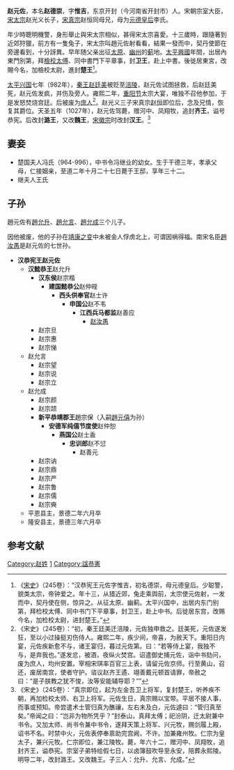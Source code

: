 '''赵元佐'''{{BD|965年||1027年||catIdx=Z}}，本名'''赵德崇'''，字'''惟吉'''，东京开封（今河南省开封市）人。宋朝宗室大臣，[[宋太宗|宋太宗]]赵光义长子，[[宋真宗|宋真宗]]赵恒同母兄，母为[[元德皇后|元德皇后]]李氏。

年少時聰明機警，身形舉止與宋太宗相似，甚得宋太宗喜愛。十三歲時，跟隨著到近郊狩獵，前方有一隻兔子，宋太宗叫趙元佐射看看，結果一發而中，契丹使節在旁邊看到，十分訝異。早年随父亲出征[[太原|太原]]、[[幽州|幽州]]的[[蓟县|蓟]]地。[[太平興國|太平興國]]年間，出居內東門別第，拜[[檢校|檢校]][[太傅|太傅]]、同中書門下平章事，封'''卫王'''，赴上中書。後徙居東宮，改賜今名，加檢校太尉，進封'''楚王'''<ref>《[[宋史|宋史]]》（245卷）：“汉恭宪王元佐字惟吉，初名德崇，母元德皇后。少聪警，貌类太宗，帝钟爱之。年十三，从猎近郊，兔走乘舆前，太宗使元佐射，一发而中，契丹使在侧，惊异之。从征太原、幽蓟。太平兴国中，出居内东门别第，拜检校太傅、同中书门下平章事，封卫王，赴上中书。后徙居东宫，改赐今名，加检校太尉，进封楚王。”</ref>。

[[太平兴国|太平兴国]]七年（982年），[[秦王|秦王]][[赵廷美|赵廷美]]被贬至[[涪陵|涪陵]]，赵元佐试图拯救，后赵廷美死，赵元佐发疯，并伤及旁人。雍熙二年，[[重阳节|重阳节]]太宗大宴，唯独不召他参加，于是发怒焚烧宫廷。后被废为[[庶人|庶人]]<ref>《宋史》（245卷）：“初，秦王廷美迁涪陵，元佐独申救之。廷美死，元佐遂发狂，至以小过操挺刃伤侍人。雍熙二年，疾少间，帝喜，为赦天下。重阳日内宴，元佐疾新愈不与，诸王宴归，暮过元佐第。曰：“若等侍上宴，我独不与，是弃我也。”遂发忿，被酒，夜纵火焚宫。诏遣御史捕元佐，诣中书劾问，废为庶人，均州安置。宰相宋琪率百官三上表，请留元佐京师。行至黄山，召还，废居南宫，使者守护。谘议赵齐王遹、翊善戴元顿首请罪，帝赦之曰：“是子朕教之犹不悛，汝等安能辅导耶？””</ref>。赵光义三子宋真宗[[赵恒|赵恒]]即位后，念及兄情，恢复其爵位。天圣五年（1027年），赵元佐驾薨，赠河中、凤翔牧，追封'''齐王'''，谥号恭宪。后改封'''潞王'''，又改'''魏王'''，[[宋徽宗|宋徽宗]]时改封'''汉王'''。<ref>《宋史》（245卷）：“真宗即位，起为左金吾卫上将军，复封楚王，听养疾不朝，再加检校太师、右卫上将军。元佐生日，真宗赐以宝带。平居不接人事，而事或预知。帝尝遣术士管归真为醮禳，左右未及白，元佐遽曰：“管归真至矣。”帝闻之曰：“岂非为物所凭乎？”封泰山，真拜太傅；祀汾阴，迁太尉兼中书令。又加太师、尚书令兼中书令，遂拜天策上将军、兴元牧，赐剑履上殿，诏书不名。时禁中火，元佐表停奉禀助完宫阙，不许。加兼雍州牧。仁宗为皇太子，兼兴元牧。仁宗即位，兼江陵牧。薨，年六十二，赠河中、凤翔牧，追封齐王，谥恭宪。宗室子弟特给假七日，以卤簿鼓吹导至永安，陪葬永熙陵。明导二年，改封潞王。又改魏王。子三人：允升、允言、允成。”</ref>

==妻妾==
*楚国夫人冯氏（964-996），中书令冯继业的幼女。生于干德三年，孝承父母，仁接姻亲，至道二年十月二十七日薨于王邸，享年三十二。
*继夫人王氏

==子孙==
趙元佐有[[趙允升|趙允升]]、[[趙允言|趙允言]]、[[趙允成|趙允成]]三个儿子。

因他被废，他的子孙在[[靖康之变|靖康之变]]中未被金人俘虏北上，可谓因祸得福。南宋名臣[[趙汝愚|趙汝愚]]是赵元佐的七世孙。
{{Tree list}}
*'''汉恭宪王赵元佐'''
**'''汉懿恭王'''赵允升
***'''汉东侯'''赵宗楷
****'''建国懿恭公'''赵仲晊
*****'''西头供奉官'''赵士许
******'''申国公'''赵不韦
*******'''江西兵马都监'''赵善应
********[[赵汝愚|赵汝愚]]
***赵宗旦
***赵宗惠
***赵宗悌
**赵允言
***赵宗望
***赵宗说
***赵宗立
**赵允成
***赵宗颜
***赵宗颉
***'''新平恭靖郡王'''趙宗保（入嗣[[趙元僖|趙元僖]]为孙）
****'''安德军纯僖节度使'''赵仲恕
*****'''燕国公'''赵士盉
******'''忠训郎'''赵不愆
*******赵善元
***赵宗讷
***赵宗鼎
***赵宗严
***赵宗鲁
***赵宗儒
***赵宗奭
**平恩县主，景德二年六月卒
**隆安县主，景德三年六月卒
{{Tree list/end}}

==参考文献==
{{wikisource|宋史/卷245}}
<div class="references-small">
<references></references>
</div>


[[Category:赵姓|Category:赵姓]]
[[Category:宋太宗皇子|1]]
[[Category:諡恭憲|Category:諡恭憲]]